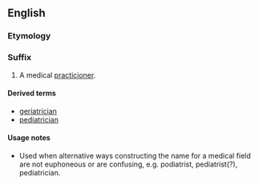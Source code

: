 ==English==

===Etymology===
{{suffix|-iatric|ian}}

===Suffix===
{{infl|en|suffix|cat=suffixes}}

# A medical [[practicioner]].

====Derived terms====
*[[geriatrician]]
*[[pediatrician]]

====Usage notes====
*Used when alternative ways constructing the name for a medical field are not euphoneous or are confusing, e.g. podiatrist, pediatrist(?), pediatrician.